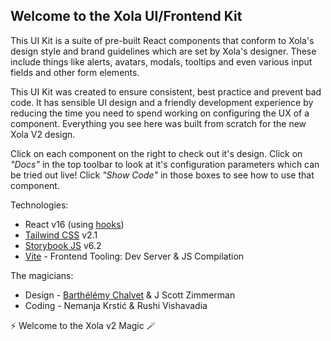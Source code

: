 
<Meta title="Introduction" />

## Welcome to the Xola UI/Frontend Kit

This UI Kit is a suite of pre-built React components that conform to Xola's design style and brand guidelines which are set by Xola's designer. These include things like alerts, avatars, modals, tooltips and even various input fields and other form elements.


This UI Kit was created to ensure consistent, best practice and prevent bad code. It has sensible UI design and a friendly development experience by reducing the time you need to spend working on configuring the UX of a component. Everything you see here was built from scratch for the new Xola V2 design.

Click on each component on the right to check out it's design. Click on *"Docs"* in the top toolbar to look at it's configuration parameters which can be tried out live! Click *"Show Code"* in those boxes to see how to use that component.

Technologies:
* React v16 (using [hooks](https://reactjs.org/docs/hooks-overview.html))
* [Tailwind CSS](https://tailwindcss.com) v2.1
* [Storybook JS](https://storybook.js.org/) v6.2
* [Vite](https://vitejs.dev/) - Frontend Tooling: Dev Server & JS Compilation

The magicians:
* Design - [Barthélémy Chalvet](https://www.callbruno.com/en/) & J Scott Zimmerman
* Coding - Nemanja Krstić & Rushi Vishavadia

⚡️ Welcome to the Xola v2 Magic 🪄
